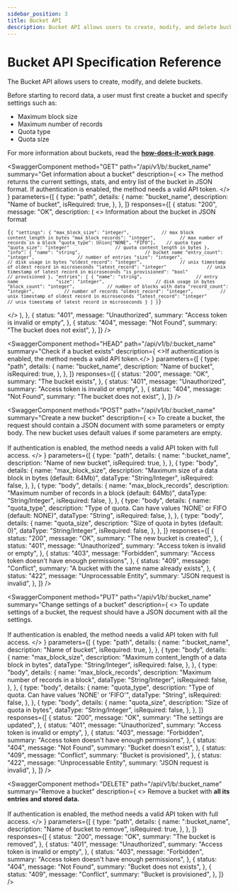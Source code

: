 ```yaml
---
sidebar_position: 3
title: Bucket API
description: Bucket API allows users to create, modify, and delete buckets.
---
```


<head>
  <link
    rel="canonical"
    href="https://www.reduct.store/docs/http-api/bucket-api"
  />
</head>


# Bucket API Specification Reference

The Bucket API allows users to create, modify, and delete buckets.

Before starting to record data, a user must first create a bucket and specify settings such as:

- Maximum block size
- Maximum number of records
- Quota type
- Quota size

For more information about buckets, read the [**how-does-it-work page**](../how-does-it-work.mdx#internal-structure).

<SwaggerComponent
  method="GET"
  path="/api/v1/b/:bucket_name"
  summary="Get information about a bucket"
  description={
    <>
      The method returns the current settings, stats, and entry list of the
      bucket in JSON format. If authentication is enabled, the method needs a
      valid API token.
    </>
  }
  parameters={[
    {
      type: "path",
      details: {
        name: "bucket_name",
        description: "Name of bucket",
        isRequired: true,
      },
    },
  ]}
  responses={[
    {
      status: "200",
      message: "OK",
      description: (
        <>
          Information about the bucket in JSON format
          <pre>
            <code>{`{
  "settings": {
        "max_block_size": "integer",            // max block content_length in bytes
        "max_block_records": "integer",         // max number of records in a block
        "quota_type": Union["NONE", "FIFO"],    // quota type
        "quota_size": "integer"                 // quota content_length in bytes
    },
    "info": {
        "name": "string",                        // bucket name
        "entry_count": "integer",                // number of entries
        "size": "integer",                       // disk usage in bytes
        "oldest_record": "integer",              // unix timestamp of oldest record in microseconds
        "latest_record": "integer"               // unix timestamp of latest record in microseconds
        "is_provisioned": "bool"                 // provisioned
    },
    "entries": [
        {
            "name": "string",                    // entry name             
            "size": "integer",                   // disk usage in bytes
            "block_count": "integer",            // number of blocks with data
            "record_count": "integer",           // number of records
            "oldest_record": "integer",          // unix timestamp of oldest record in microseconds
            "latest_record": "integer"           // unix timestamp of latest record in microseconds
        }
    ]
}`}</code>
          </pre>
        </>
      ),
    },
    {
      status: "401",
      message: "Unauthorized",
      summary: "Access token is invalid or empty",
    },
    {
      status: "404",
      message: "Not Found",
      summary: "The bucket does not exist",
    },
  ]}
/>

<SwaggerComponent
  method="HEAD"
  path="/api/v1/b/:bucket_name"
  summary="Check if a bucket exists"
  description={
    <>If authentication is enabled, the method needs a valid API token.</>
  }
  parameters={[
    {
      type: "path",
      details: {
        name: "bucket_name",
        description: "Name of bucket",
        isRequired: true,
      },
    },
  ]}
  responses={[
    {
      status: "200",
      message: "OK",
      summary: "The bucket exists",
    },
    {
      status: "401",
      message: "Unauthorized",
      summary: "Access token is invalid or empty",
    },
    {
      status: "404",
      message: "Not Found",
      summary: "The bucket does not exist",
    },
  ]}
/>

<SwaggerComponent
  method="POST"
  path="/api/v1/b/:bucket_name"
  summary="Create a new bucket"
  description={
    <>
      To create a bucket, the request should contain a JSON document with some
      parameters or empty body. The new bucket uses default values if some
      parameters are empty.
      <br />
      <br />
      If authentication is enabled, the method needs a valid API token with full
      access.
    </>
  }
  parameters={[
    {
      type: "path",
      details: {
        name: ":bucket_name",
        description: "Name of new bucket",
        isRequired: true,
      },
    },
    {
      type: "body",
      details: {
        name: "max_block_size",
        description: "Maximum size of a data block in bytes (default: 64Mb)",
        dataType: "String/Integer",
        isRequired: false,
      },
    },
    {
      type: "body",
      details: {
        name: "max_block_records",
        description: "Maximum number of records in a block (default: 64Mb)",
        dataType: "String/Integer",
        isRequired: false,
      },
    },
    {
      type: "body",
      details: {
        name: "quota_type",
        description:
          "Type of quota. Can have values 'NONE' or FIFO (default: NONE)",
        dataType: "String",
        isRequired: false,
      },
    },
    {
      type: "body",
      details: {
        name: "quota_size",
        description: "Size of quota in bytes (default: 0)",
        dataType: "String/Integer",
        isRequired: false,
      },
    },
  ]}
  responses={[
    {
      status: "200",
      message: "OK",
      summary: "The new bucket is created",
    },
    {
      status: "401",
      message: "Unauthorized",
      summary: "Access token is invalid or empty",
    },
    {
      status: "403",
      message: "Forbidden",
      summary: "Access token doesn't have enough permissions",
    },
    {
      status: "409",
      message: "Conflict",
      summary: "A bucket with the same name already exists",
    },
    {
      status: "422",
      message: "Unprocessable Entity",
      summary: "JSON request is invalid",
    },
  ]}
/>

<SwaggerComponent
  method="PUT"
  path="/api/v1/b/:bucket_name"
  summary="Change settings of a bucket"
  description={
    <>
      To update settings of a bucket, the request should have a JSON document
      with all the settings.
      <br />
      <br />
      If authentication is enabled, the method needs a valid API token with full
      access.
    </>
  }
  parameters={[
    {
      type: "path",
      details: {
        name: ":bucket_name",
        description: "Name of bucket",
        isRequired: true,
      },
    },
    {
      type: "body",
      details: {
        name: "max_block_size",
        description: "Maximum content_length of a data block in bytes",
        dataType: "String/Integer",
        isRequired: false,
      },
    },
    {
      type: "body",
      details: {
        name: "max_block_records",
        description: "Maximum number of records in a block",
        dataType: "String/Integer",
        isRequired: false,
      },
    },
    {
      type: "body",
      details: {
        name: "quota_type",
        description: "Type of quota. Can have values 'NONE' or 'FIFO'",
        dataType: "String",
        isRequired: false,
      },
    },
    {
      type: "body",
      details: {
        name: "quota_size",
        description: "Size of quota in bytes",
        dataType: "String/Integer",
        isRequired: false,
      },
    },
  ]}
  responses={[
    {
      status: "200",
      message: "OK",
      summary: "The settings are updated",
    },
    {
      status: "401",
      message: "Unauthorized",
      summary: "Access token is invalid or empty",
    },
    {
      status: "403",
      message: "Forbidden",
      summary: "Access token doesn't have enough permissions",
    },
    {
      status: "404",
      message: "Not Found",
      summary: "Bucket doesn't exist",
    },
    {
      status: "409",
      message: "Conflict",
      summary: "Bucket is provisioned",
    },
    {
      status: "422",
      message: "Unprocessable Entity",
      summary: "JSON request is invalid",
    },
  ]}
/>

<SwaggerComponent
  method="DELETE"
  path="/api/v1/b/:bucket_name"
  summary="Remove a bucket"
  description={
    <>
      Remove a bucket with <strong>all its entries and stored data.</strong>
      <br />
      <br />
      If authentication is enabled, the method needs a valid API token with full
      access.
    </>
  }
  parameters={[
    {
      type: "path",
      details: {
        name: ":bucket_name",
        description: "Name of bucket to remove",
        isRequired: true,
      },
    },
  ]}
  responses={[
    {
      status: "200",
      message: "OK",
      summary: "The bucket is removed",
    },
    {
      status: "401",
      message: "Unauthorized",
      summary: "Access token is invalid or empty",
    },
    {
      status: "403",
      message: "Forbidden",
      summary: "Access token doesn't have enough permissions",
    },
    {
      status: "404",
      message: "Not Found",
      summary: "Bucket does not exists",
    },
    {
      status: "409",
      message: "Conflict",
      summary: "Bucket is provisioned",
    },
  ]}
/>
